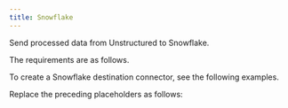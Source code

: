 ```yaml
---
title: Snowflake
---
```


Send processed data from Unstructured to Snowflake.

The requirements are as follows.


<SnowflakePrerequisites />

To create a Snowflake destination connector, see the following examples.


<CodeGroup>
    <SnowflakeSDK />
    <SnowflakeAPIRESTCreate />
</CodeGroup>

Replace the preceding placeholders as follows:


<SnowflakeAPIPlaceholders />


